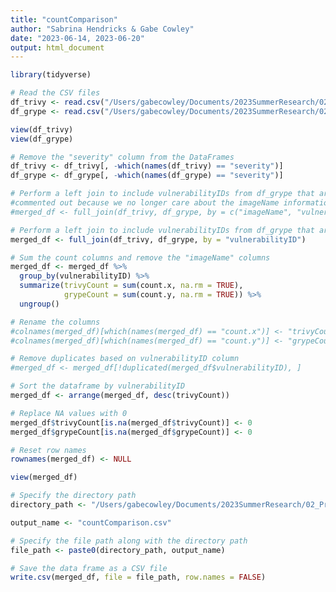 ```yaml
---
title: "countComparison"
author: "Sabrina Hendricks & Gabe Cowley"
date: "2023-06-14, 2023-06-20"
output: html_document
---
```

```r
library(tidyverse)
```

```r
# Read the CSV files
df_trivy <- read.csv("/Users/gabecowley/Documents/2023SummerResearch/02_Preprocessing/02c_tables/01_input/Trivy/master_dataTrivy.csv")
df_grype <- read.csv("/Users/gabecowley/Documents/2023SummerResearch/02_Preprocessing/02c_tables/01_input/Grype/master_dataGrype.csv")
```

```r
view(df_trivy)
view(df_grype)
```


```r
# Remove the "severity" column from the DataFrames
df_trivy <- df_trivy[, -which(names(df_trivy) == "severity")]
df_grype <- df_grype[, -which(names(df_grype) == "severity")]
```

```r
# Perform a left join to include vulnerabilityIDs from df_grype that are not in df_trivy
#commented out because we no longer care about the imageName information
#merged_df <- full_join(df_trivy, df_grype, by = c("imageName", "vulnerabilityID"))

# Perform a left join to include vulnerabilityIDs from df_grype that are not in df_trivy
merged_df <- full_join(df_trivy, df_grype, by = "vulnerabilityID")

# Sum the count columns and remove the "imageName" columns
merged_df <- merged_df %>%
  group_by(vulnerabilityID) %>%
  summarize(trivyCount = sum(count.x, na.rm = TRUE),
            grypeCount = sum(count.y, na.rm = TRUE)) %>%
  ungroup()

# Rename the columns
#colnames(merged_df)[which(names(merged_df) == "count.x")] <- "trivyCount"
#colnames(merged_df)[which(names(merged_df) == "count.y")] <- "grypeCount"

# Remove duplicates based on vulnerabilityID column
#merged_df <- merged_df[!duplicated(merged_df$vulnerabilityID), ]

# Sort the dataframe by vulnerabilityID
merged_df <- arrange(merged_df, desc(trivyCount))

# Replace NA values with 0
merged_df$trivyCount[is.na(merged_df$trivyCount)] <- 0
merged_df$grypeCount[is.na(merged_df$grypeCount)] <- 0

# Reset row names
rownames(merged_df) <- NULL
```
```r
view(merged_df)
```

```r
# Specify the directory path
directory_path <- "/Users/gabecowley/Documents/2023SummerResearch/02_Preprocessing/02c_tables/04_product/"

output_name <- "countComparison.csv"

# Specify the file path along with the directory path
file_path <- paste0(directory_path, output_name)

# Save the data frame as a CSV file
write.csv(merged_df, file = file_path, row.names = FALSE)
```

